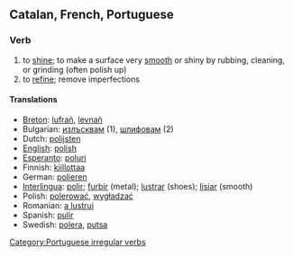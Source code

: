 ==Catalan, French, Portuguese==
===Verb===
# to [[shine]]; to make a surface very [[smooth]] or shiny by rubbing, cleaning, or grinding (often polish up)
# to [[refine]]; remove imperfections

====Translations====
*[[Breton]]: [[lufrañ]], [[levnañ]]
*Bulgarian: [[излъсквам]] (1), [[шлифовам]] (2)
*Dutch: [[polijsten]]
*[[English]]: [[polish]]
*[[Esperanto]]: [[poluri]]
*Finnish: [[kiillottaa]]
*German: [[polieren]]
*[[Interlingua]]: [[polir]]; [[furbir]] (metal); [[lustrar]] (shoes); [[lisiar]] (smooth)
*Polish: [[polerować]], [[wygładzać]]
*Romanian: [[a lustrui]]
*Spanish: [[pulir]]
*Swedish: [[polera]], [[putsa]]

[[Category:Portuguese irregular verbs]]